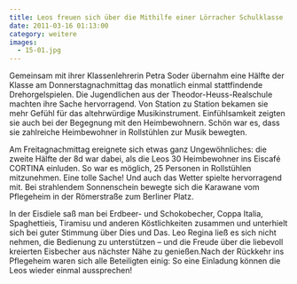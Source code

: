 ```yaml
---
title: Leos freuen sich über die Mithilfe einer Lörracher Schulklasse
date: 2011-03-16 01:13:00
category: weitere
images:
  - 15-01.jpg
---
```


Gemeinsam mit ihrer Klassenlehrerin Petra Soder übernahm eine Hälfte der Klasse am Donnerstagnachmittag das monatlich einmal stattfindende Drehorgelspielen. Die Jugendlichen aus der Theodor-Heuss-Realschule machten ihre Sache hervorragend. Von Station zu Station bekamen sie mehr Gefühl für das altehrwürdige Musikinstrument. Einfühlsamkeit zeigten sie auch bei der Begegnung mit den Heimbewohnern. Schön war es, dass sie zahlreiche Heimbewohner in Rollstühlen zur Musik bewegten.

Am Freitagnachmittag ereignete sich etwas ganz Ungewöhnliches: die zweite Hälfte der 8d war dabei, als die Leos 30 Heimbewohner ins Eiscafé CORTINA einluden. So war es möglich, 25 Personen in Rollstühlen mitzunehmen. Eine tolle Sache! Und auch das Wetter spielte hervorragend mit. Bei strahlendem Sonnenschein bewegte sich die Karawane vom Pflegeheim in der Römerstraße zum Berliner Platz.

In der Eisdiele saß man bei Erdbeer- und Schokobecher, Coppa Italia, Spaghettieis, Tiramisu und anderen Köstlichkeiten zusammen und unterhielt sich bei guter Stimmung über Dies und Das. Leo Regina ließ es sich nicht nehmen, die Bedienung zu unterstützen – und die Freude über die liebevoll kreierten Eisbecher aus nächster Nähe zu genießen.Nach der Rückkehr ins Pflegeheim waren sich alle Beteiligten einig: So eine Einladung können die Leos wieder einmal aussprechen!
